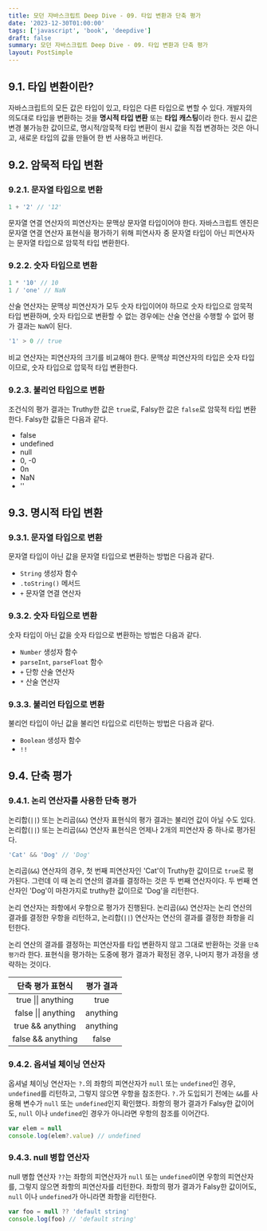 ```yaml
---
title: 모던 자바스크립트 Deep Dive - 09. 타입 변환과 단축 평가
date: '2023-12-30T01:00:00'
tags: ['javascript', 'book', 'deepdive']
draft: false
summary: 모던 자바스크립트 Deep Dive - 09. 타입 변환과 단축 평가
layout: PostSimple
---
```


## 9.1. 타입 변환이란?

자바스크립트의 모든 값은 타입이 있고, 타입은 다른 타입으로 변할 수 있다. 개발자의 의도대로 타입을 변환하는 것을 **명시적 타입 변환** 또는 **타입 캐스팅**이라 한다. 원시 값은 변경 불가능한 값이므로, 명시적/암묵적 타입 변환이 원시 값을 직접 변경하는 것은 아니고, 새로운 타입의 값을 만들어 한 번 사용하고 버린다.

## 9.2. 암묵적 타입 변환

### 9.2.1. 문자열 타입으로 변환

```js
1 + '2' // '12'
```

문자열 연결 연산자의 피연산자는 문맥상 문자열 타입이어야 한다. 자바스크립트 엔진은 문자열 연결 연산자 표현식을 평가하기 위해 피연사자 중 문자열 타입이 아닌 피연사자는 문자열 타입으로 암묵적 타입 변환한다.

### 9.2.2. 숫자 타입으로 변환

```js
1 * '10' // 10
1 / 'one' // NaN
```

산술 연산자는 문맥상 피연산자가 모두 숫자 타입이어야 하므로 숫자 타입으로 암묵적 타입 변환하며, 숫자 타입으로 변환할 수 없는 경우에는 산술 연산을 수행할 수 없어 평가 결과는 `NaN`이 된다.

```js
'1' > 0 // true
```

비교 연산자는 피연산자의 크기를 비교해야 한다. 문맥상 피연산자의 타입은 숫자 타입이므로, 숫자 타입으로 압묵적 타입 변환한다.

### 9.2.3. 불리언 타입으로 변환

조건식의 평가 결과는 Truthy한 값은 `true`로, Falsy한 값은 `false`로 암묵적 타입 변환한다.
Falsy한 값들은 다음과 같다.

- false
- undefined
- null
- 0, -0
- 0n
- NaN
- ''

## 9.3. 명시적 타입 변환

### 9.3.1. 문자열 타입으로 변환

문자열 타입이 아닌 값을 문자열 타입으로 변환하는 방법은 다음과 같다.

- `String` 생성자 함수
- `.toString()` 메서드
- `+` 문자열 연결 연산자

### 9.3.2. 숫자 타입으로 변환

숫자 타입이 아닌 값을 숫자 타입으로 변환하는 방법은 다음과 같다.

- `Number` 생성자 함수
- `parseInt`, `parseFloat` 함수
- `+` 단항 산술 연산자
- `*` 산술 연산자

### 9.3.3. 불리언 타입으로 변환

불리언 타입이 아닌 값을 불리언 타입으로 리턴하는 방법은 다음과 같다.

- `Boolean` 생성자 함수
- `!!`

## 9.4. 단축 평가

### 9.4.1. 논리 연산자를 사용한 단축 평가

논리합(`||`) 또는 논리곱(`&&`) 연산자 표현식의 평가 결과는 불리언 값이 아닐 수도 있다. 논리합(`||`) 또는 논리곱(`&&`) 연산자 표현식은 언제나 2개의 피연산자 중 하나로 평가된다.

```js
'Cat' && 'Dog' // 'Dog'
```

논리곱(`&&`) 연산자의 경우, 첫 번째 피연산자인 'Cat'이 Truthy한 값이므로 `true`로 평가된다. 그런데 이 때 논리 연산의 결과를 결정하는 것은 두 번째 연산자이다. 두 번째 연산자인 'Dog'이 마찬가지로 truthy한 값이므로 'Dog'을 리턴한다.

논리 연산자는 좌항에서 우항으로 평가가 진행된다. 논리곱(`&&`) 연산자는 논리 연산의 결과를 결정한 우항을 리턴하고, 논리합(`||`) 연산자는 연산의 결과를 결정한 좌항을 리턴한다.

논리 연산의 결과를 결정하는 피연산자를 타입 변환하지 않고 그대로 반환하는 것을 `단축 평가`라 한다. 표현식을 평가하는 도중에 평가 결과가 확정된 경우, 나머지 평가 과정을 생략하는 것이다.

|  단축 평가 표현식   | 평가 결과 |
| :-----------------: | :-------: |
| true \|\| anything  |   true    |
| false \|\| anything | anything  |
|  true && anything   | anything  |
|  false && anything  |   false   |

### 9.4.2. 옵셔널 체이닝 연산자

옵셔널 체이닝 연산자는 `?.`의 좌항의 피연산자가 `null` 또는 `undefined`인 경우, `undefined`를 리턴하고, 그렇지 않으면 우항을 참조한다. `?.`가 도입되기 전에는 `&&`를 사용해 변수가 `null` 또는 `undefined`인지 확인했다. 좌항의 평가 결과가 Falsy한 값이어도, `null` 이나 `undefined`인 경우가 아니라면 우항의 참조를 이어간다.

```js
var elem = null
console.log(elem?.value) // undefined
```

### 9.4.3. null 병합 연산자

null 병합 연산자 `??`는 좌항의 피연산자가 `null` 또는 `undefined`이면 우항의 피연산자를, 그렇지 않으면 좌항의 피연산자를 리턴한다. 좌항의 평가 결과가 Falsy한 값이어도, `null` 이나 `undefined`가 아니라면 좌항을 리턴한다.

```js
var foo = null ?? 'default string'
console.log(foo) // 'default string'
```
